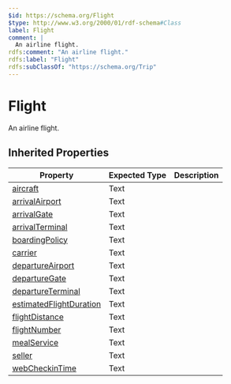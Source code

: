 ```yaml
---
$id: https://schema.org/Flight
$type: http://www.w3.org/2000/01/rdf-schema#Class
label: Flight
comment: |
  An airline flight.
rdfs:comment: "An airline flight."
rdfs:label: "Flight"
rdfs:subClassOf: "https://schema.org/Trip"
---
```


# Flight

An airline flight.

## Inherited Properties

| Property | Expected Type | Description |
| --- | --- | --- |
| [aircraft](https://schema.org/aircraft) | Text |  |
| [arrivalAirport](https://schema.org/arrivalAirport) | Text |  |
| [arrivalGate](https://schema.org/arrivalGate) | Text |  |
| [arrivalTerminal](https://schema.org/arrivalTerminal) | Text |  |
| [boardingPolicy](https://schema.org/boardingPolicy) | Text |  |
| [carrier](https://schema.org/carrier) | Text |  |
| [departureAirport](https://schema.org/departureAirport) | Text |  |
| [departureGate](https://schema.org/departureGate) | Text |  |
| [departureTerminal](https://schema.org/departureTerminal) | Text |  |
| [estimatedFlightDuration](https://schema.org/estimatedFlightDuration) | Text |  |
| [flightDistance](https://schema.org/flightDistance) | Text |  |
| [flightNumber](https://schema.org/flightNumber) | Text |  |
| [mealService](https://schema.org/mealService) | Text |  |
| [seller](https://schema.org/seller) | Text |  |
| [webCheckinTime](https://schema.org/webCheckinTime) | Text |  |
